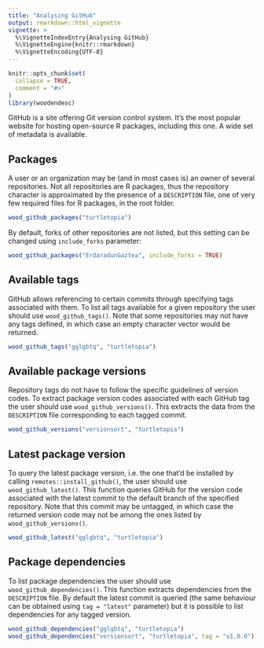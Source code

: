 ```yaml
---
title: "Analysing GitHub"
output: rmarkdown::html_vignette
vignette: >
  %\VignetteIndexEntry{Analysing GitHub}
  %\VignetteEngine{knitr::rmarkdown}
  %\VignetteEncoding{UTF-8}
---
```


```r
knitr::opts_chunk$set(
  collapse = TRUE,
  comment = "#>"
)
library(woodendesc)
```

GitHub is a site offering Git version control system. It's the most popular website for hosting open-source R packages, including this one. A wide set of metadata is available.

## Packages

A user or an organization may be (and in most cases is) an owner of several repositories. Not all repositories are R packages, thus the repository character is approximated by the presence of a `DESCRIPTION` file, one of very few required files for R packages, in the root folder.

```r
wood_github_packages("turtletopia")
```

By default, forks of other repositories are not listed, but this setting can be changed using `include_forks` parameter:

```r
wood_github_packages("ErdaradunGaztea", include_forks = TRUE)
```

## Available tags

GitHub allows referencing to certain commits through specifying tags associated with them. To list all tags available for a given repository the user should use `wood_github_tags()`. Note that some repositories may not have any tags defined, in which case an empty character vector would be returned.

```r
wood_github_tags("gglgbtq", "turtletopia")
```

## Available package versions

Repository tags do not have to follow the specific guidelines of version codes. To extract package version codes associated with each GitHub tag the user should use `wood_github_versions()`. This extracts the data from the `DESCRIPTION` file corresponding to each tagged commit.

```r
wood_github_versions("versionsort", "turtletopia")
```

## Latest package version

To query the latest package version, i.e. the one that'd be installed by calling `remotes::install_github()`, the user should use `wood_github_latest()`. This function queries GitHub for the version code associated with the latest commit to the default branch of the specified repository. Note that this commit may be untagged, in which case the returned version code may not be among the ones listed by `wood_github_versions()`.

```r
wood_github_latest("gglgbtq", "turtletopia")
```

## Package dependencies

To list package dependencies the user should use `wood_github_dependencies()`. This function extracts dependencies from the `DESCRIPTION` file. By default the latest commit is queried (the same behaviour can be obtained using `tag = "latest"` parameter) but it is possible to list dependencies for any tagged version.

```r
wood_github_dependencies("gglgbtq", "turtletopia")
wood_github_dependencies("versionsort", "turtletopia", tag = "v1.0.0")
```
